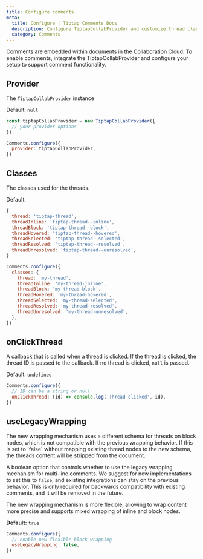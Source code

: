 ```yaml
---
title: Configure comments
meta:
  title: Configure | Tiptap Comments Docs
  description: Configure TiptapCollabProvider and customize thread classes in your Tiptap editor. More in the docs!
  category: Comments
---
```


Comments are embedded within documents in the Collaboration Cloud. To enable comments, integrate the TiptapCollabProvider and configure your setup to support comment functionality.

## Provider

The `TiptapCollabProvider` instance

Default: `null`

```js
const tiptapCollabProvider = new TiptapCollabProvider({
  // your provider options
})

Comments.configure({
  provider: tiptapCollabProvider,
})
```

## Classes

The classes used for the threads.

Default:

```js
{
  thread: 'tiptap-thread',
  threadInline: 'tiptap-thread--inline',
  threadBlock: 'tiptap-thread--block',
  threadHovered: 'tiptap-thread--hovered',
  threadSelected: 'tiptap-thread--selected',
  threadResolved: 'tiptap-thread--resolved',
  threadUnresolved: 'tiptap-thread--unresolved',
}
```

```js
Comments.configure({
  classes: {
    thread: 'my-thread',
    threadInline: 'my-thread-inline',
    threadBlock: 'my-thread-block',
    threadHovered: 'my-thread-hovered',
    threadSelected: 'my-thread-selected',
    threadResolved: 'my-thread-resolved',
    threadUnresolved: 'my-thread-unresolved',
  },
})
```

## onClickThread

A callback that is called when a thread is clicked. If the thread is clicked, the thread ID is passed to the callback. If no thread is clicked, `null` is passed.

Default: `undefined`

```js
Comments.configure({
  // ID can be a string or null
  onClickThread: (id) => console.log('Thread clicked', id),
})
```

## useLegacyWrapping

<Callout title="Warning" variant="warning">
  The new wrapping mechanism uses a different schema for threads on block nodes, which is not
  compatible with the previous wrapping behavior. If this is set to `false` without mapping existing
  thread nodes to the new schema, the threads content will be stripped from the document.
</Callout>

A boolean option that controls whether to use the legacy wrapping mechanism for multi-line comments. We suggest for new implementations to set this to `false`, and existing integrations can stay on the previous behavior. This is only required for backwards compatibility with existing comments, and it will
be removed in the future.

The new wrapping mechanism is more flexible, allowing to wrap content more precise and supports mixed wrapping of inline and block nodes.

**Default:** `true`

```js
Comments.configure({
  // enable new flexible block wrapping
  useLegacyWrapping: false,
})
```
